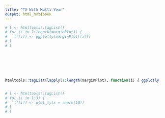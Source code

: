 ```yaml
---
title: "TS With Multi Year"
output: html_notebook
---
```








```r



# l <- htmltools::tagList()
# for (i in 1:length(marginPlot)) {
#   l[[i]] <- ggplotly(marginPlot[[i]])
# }
# l







htmltools::tagList(lapply(1:length(marginPlot), function(i) { ggplotly(marginPlot[[i]]) }))


# l <- htmltools::tagList()
# for (i in 1:3) {
#   l[[i]] <- plot_ly(x = rnorm(10))
# }
# l






```





